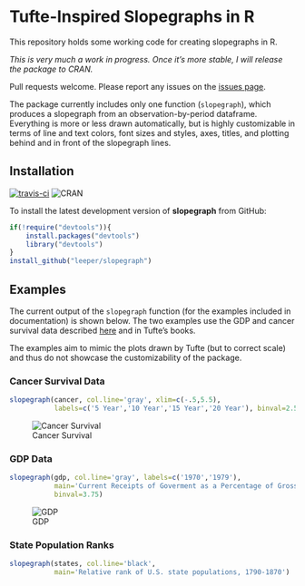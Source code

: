 # Tufte-Inspired Slopegraphs in R #

This repository holds some working code for creating slopegraphs in R.

*This is very much a work in progress. Once it's more stable, I will release the package to CRAN.*

Pull requests welcome. Please report any issues on the [issues page](https://github.com/leeper/slopegraph/issues).

The package currently includes only one function (`slopegraph`), which produces a slopegraph from an observation-by-period dataframe. Everything is more or less drawn automatically, but is highly customizable in terms of line and text colors, font sizes and styles, axes, titles, and plotting behind and in front of the slopegraph lines.

## Installation ##

[![travis-ci](https://travis-ci.org/leeper/slopegraph.svg)](https://travis-ci.org/leeper/slopegraph) ![CRAN](http://www.r-pkg.org/badges/version/slopegraph)

To install the latest development version of **slopegraph** from GitHub:

```R
if(!require("devtools")){
    install.packages("devtools")
    library("devtools")
}
install_github("leeper/slopegraph")
```

## Examples ##

The current output of the `slopegraph` function (for the examples included in documentation) is shown below. The two examples use the GDP and cancer survival data described [here](http://www.edwardtufte.com/bboard/q-and-a-fetch-msg?msg_id=0003nk) and in Tufte's books.

The examples aim to mimic the plots drawn by Tufte (but to correct scale) and thus do not showcase the customizability of the package.

### Cancer Survival Data ###

```R
slopegraph(cancer, col.line='gray', xlim=c(-.5,5.5),
           labels=c('5 Year','10 Year','15 Year','20 Year'), binval=2.5)
```

![Cancer Survival](inst/examples/cancer-survival.png)


### GDP Data ###

```R
slopegraph(gdp, col.line='gray', labels=c('1970','1979'), 
           main='Current Receipts of Goverment as a Percentage of Gross Domestic Product',
           binval=3.75)
```

![GDP](inst/examples/gdp.png)


### State Population Ranks ###

```R
slopegraph(states, col.line='black', 
           main='Relative rank of U.S. state populations, 1790-1870')
```

